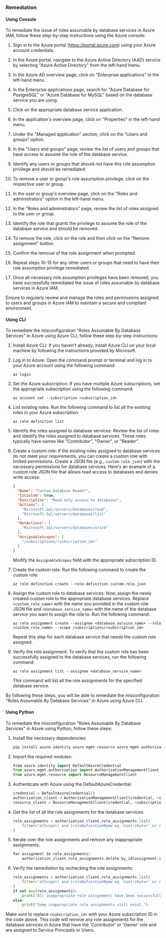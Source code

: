 ### Remediation

#### Using Console

To remediate the issue of roles assumable by database services in Azure IAM, follow these step-by-step instructions using the Azure console:

1. Sign in to the Azure portal (https://portal.azure.com) using your Azure account credentials.

2. In the Azure portal, navigate to the Azure Active Directory (AAD) service by selecting "Azure Active Directory" from the left-hand menu.

3. In the Azure AD overview page, click on "Enterprise applications" in the left-hand menu.

4. In the Enterprise applications page, search for "Azure Database for PostgreSQL" or "Azure Database for MySQL" based on the database service you are using.

5. Click on the appropriate database service application.

6. In the application's overview page, click on "Properties" in the left-hand menu.

7. Under the "Managed application" section, click on the "Users and groups" option.

8. In the "Users and groups" page, review the list of users and groups that have access to assume the role of the database service.

9. Identify any users or groups that should not have this role assumption privilege and should be remediated.

10. To remove a user or group's role assumption privilege, click on the respective user or group.

11. In the user or group's overview page, click on the "Roles and administrators" option in the left-hand menu.

12. In the "Roles and administrators" page, review the list of roles assigned to the user or group.

13. Identify the role that grants the privilege to assume the role of the database service and should be removed.

14. To remove the role, click on the role and then click on the "Remove assignment" button.

15. Confirm the removal of the role assignment when prompted.

16. Repeat steps 10-15 for any other users or groups that need to have their role assumption privilege remediated.

17. Once all necessary role assumption privileges have been removed, you have successfully remediated the issue of roles assumable by database services in Azure IAM.

Ensure to regularly review and manage the roles and permissions assigned to users and groups in Azure IAM to maintain a secure and compliant environment.

#### Using CLI

To remediate the misconfiguration "Roles Assumable By Database Services" in Azure using Azure CLI, follow these step-by-step instructions:

1. Install Azure CLI: If you haven't already, install Azure CLI on your local machine by following the instructions provided by Microsoft.

2. Log in to Azure: Open the command prompt or terminal and log in to your Azure account using the following command:
   ```
   az login
   ```

3. Set the Azure subscription: If you have multiple Azure subscriptions, set the appropriate subscription using the following command:
   ```
   az account set --subscription <subscription_id>
   ```

4. List existing roles: Run the following command to list all the existing roles in your Azure subscription:
   ```
   az role definition list
   ```

5. Identify the roles assigned to database services: Review the list of roles and identify the roles assigned to database services. These roles typically have names like "Contributor", "Owner", or "Reader".

6. Create a custom role: If the existing roles assigned to database services do not meet your requirements, you can create a custom role with limited permissions. Create a JSON file (e.g., `custom-role.json`) with the necessary permissions for database services. Here's an example of a custom role JSON file that allows read access to databases and denies write access:

   ```json
   {
     "Name": "Custom Database Reader",
     "IsCustom": true,
     "Description": "Read-only access to databases",
     "Actions": [
       "Microsoft.Sql/servers/databases/read",
       "Microsoft.Sql/servers/databases/list"
     ],
     "NotActions": [
       "Microsoft.Sql/servers/databases/write"
     ],
     "AssignableScopes": [
       "/subscriptions/<subscription_id>"
     ]
   }
   ```

   Modify the `AssignableScopes` field with the appropriate subscription ID.

7. Create the custom role: Run the following command to create the custom role:
   ```
   az role definition create --role-definition custom-role.json
   ```

8. Assign the custom role to database services: Now, assign the newly created custom role to the appropriate database services. Replace `<custom_role_name>` with the name you provided in the custom role JSON file and `<database_service_name>` with the name of the database service you want to assign the role to. Run the following command:
   ```
   az role assignment create --assignee <database_service_name> --role <custom_role_name> --scope /subscriptions/<subscription_id>
   ```

   Repeat this step for each database service that needs the custom role assigned.

9. Verify the role assignment: To verify that the custom role has been successfully assigned to the database services, run the following command:
   ```
   az role assignment list --assignee <database_service_name>
   ```

   This command will list all the role assignments for the specified database service.

By following these steps, you will be able to remediate the misconfiguration "Roles Assumable By Database Services" in Azure using Azure CLI.

#### Using Python

To remediate the misconfiguration "Roles Assumable By Database Services" in Azure using Python, follow these steps:

1. Install the necessary dependencies:
   ```python
   pip install azure-identity azure-mgmt-resource azure-mgmt-authorization
   ```

2. Import the required modules:
   ```python
   from azure.identity import DefaultAzureCredential
   from azure.mgmt.authorization import AuthorizationManagementClient
   from azure.mgmt.resource import ResourceManagementClient
   ```

3. Authenticate with Azure using the DefaultAzureCredential:
   ```python
   credential = DefaultAzureCredential()
   authorization_client = AuthorizationManagementClient(credential, <subscription_id>)
   resource_client = ResourceManagementClient(credential, <subscription_id>)
   ```

4. Get the list of all the role assignments for the database services:
   ```python
   role_assignments = authorization_client.role_assignments.list(
       filter="atScope() and (roleDefinitionName eq 'Contributor' or roleDefinitionName eq 'Owner') and (principalType eq 'ServicePrincipal' or principalType eq 'User') and (scope='/providers/Microsoft.DBforPostgreSQL/servers' or scope='/providers/Microsoft.DBforMySQL/servers' or scope='/providers/Microsoft.DBforMariaDB/servers')"
   )
   ```

5. Iterate over the role assignments and remove any inappropriate assignments:
   ```python
   for assignment in role_assignments:
       authorization_client.role_assignments.delete_by_id(assignment.id)
   ```

6. Verify the remediation by rechecking the role assignments:
   ```python
   role_assignments = authorization_client.role_assignments.list(
       filter="atScope() and (roleDefinitionName eq 'Contributor' or roleDefinitionName eq 'Owner') and (principalType eq 'ServicePrincipal' or principalType eq 'User') and (scope='/providers/Microsoft.DBforPostgreSQL/servers' or scope='/providers/Microsoft.DBforMySQL/servers' or scope='/providers/Microsoft.DBforMariaDB/servers')"
   )
   if not any(role_assignments):
       print("All inappropriate role assignments have been successfully removed.")
   else:
       print("Some inappropriate role assignments still exist.")
   ```

Make sure to replace `<subscription_id>` with your Azure subscription ID in the code above. This code will remove any role assignments for the database services in Azure that have the 'Contributor' or 'Owner' role and are assigned to Service Principals or Users.

